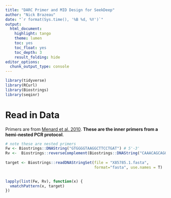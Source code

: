 ```yaml
--- 
title: "DARC Primer and MID Design for SeekDeep" 
author: "Nick Brazeau" 
date: "`r format(Sys.time(), '%B %d, %Y')`" 
output: 
  html_document: 
    highlight: tango 
    theme: lumen 
    toc: yes 
    toc_float: yes 
    toc_depth: 3 
    result_folding: hide 
editor_options:  
  chunk_output_type: console
--- 
```


```r
library(tidyverse)
library(RCurl)
library(Biostrings)
library(seqinr)
```

# Read in Data
Primers are from [Menard et al. 2010](http://www.pnas.org/content/pnas/suppl/2010/03/12/0912496107.DCSupplemental/pnas.200912496SI.pdf). **These are the inner primers from a hemi-nested PCR protocol**. 
```r
# note these are nested primers
Fw <- Biostrings::DNAString("GTGGGGTAAGGCTTCCTGAT") # 5'-3'
Rv <-  Biostrings::reverseComplement(Biostrings::DNAString("CAAACAGCAGGGGAAATGAG"))
  
target <- Biostrings::readDNAStringSet(file = "X85785.1.fasta", 
                                       format="fasta", use.names = T)
  
```


```r


lapply(list(Fw, Rv), function(x) {
  vmatchPattern(x, target)
})



```